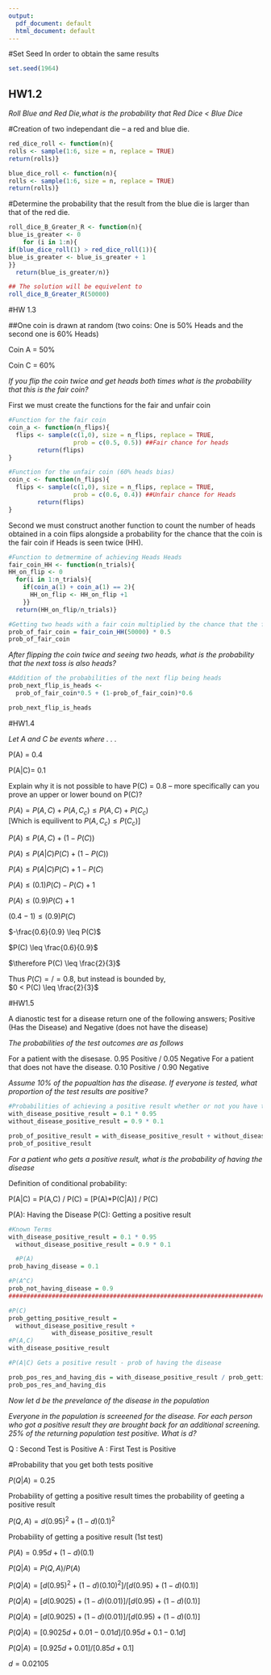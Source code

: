 ```yaml
---
output:
  pdf_document: default
  html_document: default
---
```

#Set Seed
In order to obtain the same results

```r
set.seed(1964)
```


## HW1.2

*Roll Blue and Red Die,what is the probability that Red Dice < Blue Dice*

#Creation of two independant die -- a red and blue die.
```r

red_dice_roll <- function(n){
rolls <- sample(1:6, size = n, replace = TRUE)
return(rolls)}

blue_dice_roll <- function(n){
rolls <- sample(1:6, size = n, replace = TRUE)
return(rolls)}
```




#Determine the probability that the result from the blue die is larger than that of the red die.
```r
roll_dice_B_Greater_R <- function(n){
blue_is_greater <- 0
    for (i in 1:n){
if(blue_dice_roll(1) > red_dice_roll(1)){ 
blue_is_greater <- blue_is_greater + 1
}}
  return(blue_is_greater/n)}

## The solution will be equivelent to 
roll_dice_B_Greater_R(50000)
```

#HW 1.3

##One coin is drawn at random (two coins: One is 50% Heads and the second one is 60% Heads)

Coin A = 50%

Coin C = 60%

*If you flip the coin twice and get heads both times what is the probability that this is the fair coin?*


First we must create the functions for the fair and unfair coin 
```r
#Function for the fair coin
coin_a <- function(n_flips){
  flips <- sample(c(1,0), size = n_flips, replace = TRUE, 
                  prob = c(0.5, 0.5)) ##Fair chance for heads
        return(flips)
}

#Function for the unfair coin (60% heads bias)
coin_c <- function(n_flips){
  flips <- sample(c(1,0), size = n_flips, replace = TRUE, 
                  prob = c(0.6, 0.4)) ##Unfair chance for Heads
        return(flips)
}
```

Second we must construct another function to count the number of heads obtained in a coin flips alongside a probability for the chance that the coin is the fair coin if Heads is seen twice (HH).

```r


#Function to detmermine of achieving Heads Heads
fair_coin_HH <- function(n_trials){
HH_on_flip <- 0
  for(i in 1:n_trials){ 
    if(coin_a(1) + coin_a(1) == 2){
      HH_on_flip <- HH_on_flip +1
    }}
  return(HH_on_flip/n_trials)}

#Getting two heads with a fair coin multiplied by the chance that the fair coin is selected
prob_of_fair_coin = fair_coin_HH(50000) * 0.5 
prob_of_fair_coin


```

*After flipping the coin twice and seeing two heads, what is the probability that the next toss is also heads?*

```r
#Addition of the probabilities of the next flip being heads
prob_next_flip_is_heads <-
  prob_of_fair_coin*0.5 + (1-prob_of_fair_coin)*0.6

prob_next_flip_is_heads
```







#HW1.4

*Let A and C be events where . . .*

P(A) = 0.4

P(A|C)= 0.1

Explain why it is not possible to have P(C) = 0.8 -- more specifically can you prove an upper or lower bound on P(C)?

$P(A) = P(A, C) + P(A,C_c) \leq P(A,C) + P(C_c)$  
[Which is equilivent to $P(A,C_c) \leq P(C_c)$]
  
$P(A) \leq P(A,C) + (1 - P(C))$  
  
$P(A) \leq P(A|C)P(C) + (1 - P(C))$    
  
$P(A) \leq P(A|C)P(C) + 1 - P(C)$    
  
$P(A) \leq (0.1)P(C) - P(C)+1$  
  
$P(A) \leq (0.9)P(C) + 1$  
  
$(0.4 - 1) \leq (0.9)P(C)$  
  
$-\frac{0.6}{0.9} \leq P(C)$  
  
$P(C) \leq \frac{0.6}{0.9}$  
  
$\therefore P(C) \leq \frac{2}{3}$
  
Thus $P(C) =/= 0.8$, but instead is bounded by,  
$0 < P(C) \leq \frac{2}{3}$


#HW1.5

A dianostic test for a disease return one of the following answers; Positive (Has the Disease) and Negative (does not have the disease)

*The probabilities of the test outcomes are as follows*

For a patient with the disesase. 0.95 Positive / 0.05 Negative
For a patient that does not have the disease. 0.10 Positive / 0.90 Negative
  
*Assume 10% of the popualtion has the disease. If everyone is tested, what proportion of the test results are positive?*


```r
#Probabilities of achieving a positive result whether or not you have the disease
with_disease_positive_result = 0.1 * 0.95
without_disease_positive_result = 0.9 * 0.1

prob_of_positive_result = with_disease_positive_result + without_disease_positive_result
prob_of_positive_result
```

*For a patient who gets a positive result, what is the probability of having the disease*

Definition of conditional probability:

P(A|C) = P(A,C) / P(C) = [P(A)*P(C|A)] / P(C)

P(A): Having the Disease
P(C): Getting a positive result


```r
#Known Terms
with_disease_positive_result = 0.1 * 0.95
  without_disease_positive_result = 0.9 * 0.1

  #P(A)    
prob_having_disease = 0.1

#P(A^C)
prob_not_having_disease = 0.9
##########################################################################################################

#P(C)      
prob_getting_positive_result =  
  without_disease_positive_result +
            with_disease_positive_result
#P(A,C)
with_disease_positive_result

#P(A|C) Gets a positive result - prob of having the disease

prob_pos_res_and_having_dis = with_disease_positive_result / prob_getting_positive_result
prob_pos_res_and_having_dis
```


*Now let d be the prevelance of the disease in the population*

*Everyone in the population is screeened for the disease. For each person who got a positive result they are brought back for an additional screening. 25% of the returning population test positive. What is d?*

Q : Second Test is Positive
A : First Test is Positive

#Probability that you get both tests positive

$P(Q|A) = 0.25$  
  
Probability of getting a positive result times the probability of geeting a positive result
  
$P(Q,A) = d(0.95)^{2} + (1-d)(0.1)^{2}$  

Probability of getting a positive result (1st test)  
  
$P(A) = 0.95d + (1-d)(0.1)$

$P(Q|A) = P(Q,A) / P(A)$

$P(Q|A) = [d(0.95)^{2}+(1-d)(0.10)^{2}] / [d(0.95) + (1-d)(0.1)]$

$P(Q|A) = [d(0.9025) + (1-d)(0.01)] / [d(0.95) + (1-d)(0.1)]$

$P(Q|A) = [d(0.9025) + (1-d)(0.01)] / [d(0.95) + (1-d)(0.1)]$

$P(Q|A) = [0.9025d + 0.01 - 0.01d] / [0.95d + 0.1 - 0.1d]$

$P(Q|A) = [0.925d + 0.01] / [0.85d + 0.1]$

$d = 0.02105$
